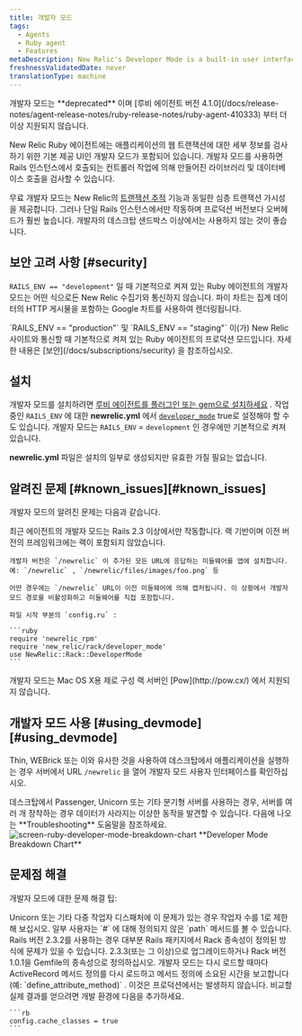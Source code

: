```yaml
---
title: 개발자 모드
tags:
  - Agents
  - Ruby agent
  - Features
metaDescription: New Relic's Developer Mode is a built-in user interface to examine details about web transactions in your application.
freshnessValidatedDate: never
translationType: machine
---
```


<Callout variant="caution">
  개발자 모드는 <DNT>**deprecated**</DNT> 이며 [루비 에이전트 버전 4.1.0](/docs/release-notes/agent-release-notes/ruby-release-notes/ruby-agent-410333) 부터 더 이상 지원되지 않습니다.
</Callout>

New Relic Ruby 에이전트에는 애플리케이션의 웹 트랜잭션에 대한 세부 정보를 검사하기 위한 기본 제공 UI인 개발자 모드가 포함되어 있습니다. 개발자 모드를 사용하면 Rails 인스턴스에서 호출되는 컨트롤러 작업에 의해 만들어진 라이브러리 및 데이터베이스 호출을 검사할 수 있습니다.

무료 개발자 모드는 New Relic의 [트랜잭션 추적](/docs/apm/transactions/transaction-traces/introduction-transaction-traces) 기능과 동일한 심층 트랜잭션 가시성을 제공합니다. 그러나 단일 Rails 인스턴스에서만 작동하며 프로덕션 버전보다 오버헤드가 훨씬 높습니다. 개발자의 데스크탑 샌드박스 이상에서는 사용하지 않는 것이 좋습니다.

## 보안 고려 사항 [#security]

`RAILS_ENV == "development"` 일 때 기본적으로 켜져 있는 Ruby 에이전트의 개발자 모드는 어떤 식으로든 New Relic 수집기와 통신하지 않습니다. 파이 차트는 집계 데이터의 HTTP 게시물을 포함하는 Google 차트를 사용하여 렌더링됩니다.

<Callout variant="tip">
  `RAILS_ENV == "production"` 및 `RAILS_ENV == "staging"` 이(가) New Relic 사이트와 통신할 때 기본적으로 켜져 있는 Ruby 에이전트의 프로덕션 모드입니다. 자세한 내용은 [보안](/docs/subscriptions/security) 을 참조하십시오.
</Callout>

## 설치

개발자 모드를 설치하려면 [루비 에이전트를 플러그인 또는 gem으로 설치하세요](/docs/ruby/ruby-agent-installation) . 작업 중인 `RAILS_ENV` 에 대한 <DNT>**newrelic.yml**</DNT> 에서 [`developer_mode`](/docs/agents/ruby-agent/installation-configuration/ruby-agent-configuration#developer_mode) true로 설정해야 할 수도 있습니다. 개발자 모드는 `RAILS_ENV` = `development` 인 경우에만 기본적으로 켜져 있습니다.

<DNT>**newrelic.yml**</DNT> 파일은 설치의 일부로 생성되지만 유효한 <InlinePopover type="licenseKey" />가질 필요는 없습니다.

## 알려진 문제 [#known\_issues][#known_issues]

개발자 모드의 알려진 문제는 다음과 같습니다.

<CollapserGroup>
  <Collapser id="rails-23" title="Rails 2.3 이상이 필요합니다.">
    최근 에이전트의 개발자 모드는 Rails 2.3 이상에서만 작동합니다. 랙 기반이며 이전 버전의 프레임워크에는 랙이 포함되지 않았습니다.

    개발자 버전은 `/newrelic` 이 추가된 모든 URL에 응답하는 미들웨어를 앱에 설치합니다. 예: `/newrelic` , `/newrelic/files/images/foo.png` 등

    어떤 경우에는 `/newrelic` URL이 이전 미들웨어에 의해 캡처됩니다. 이 상황에서 개발자 모드 경로를 비활성화하고 미들웨어를 직접 포함합니다.

    파일 시작 부분의 `config.ru` :

    ```ruby
    require 'newrelic_rpm'
    require 'new_relic/rack/developer_mode'
    use NewRelic::Rack::DeveloperMode
    ```
  </Collapser>

  <Collapser id="pow-compatibility" title="Pow와 호환되지 않음">
    개발자 모드는 Mac OS X용 제로 구성 랙 서버인 [Pow](http://pow.cx/) 에서 지원되지 않습니다.
  </Collapser>
</CollapserGroup>

## 개발자 모드 사용 [#using\_devmode][#using_devmode]

Thin, WEBrick 또는 이와 유사한 것을 사용하여 데스크탑에서 애플리케이션을 실행하는 경우 서버에서 URL `/newrelic` 을 열어 개발자 모드 사용자 인터페이스를 확인하십시오.

<Callout variant="caution">
  데스크탑에서 Passenger, Unicorn 또는 기타 분기형 서버를 사용하는 경우, 서버를 여러 개 장착하는 경우 데이터가 사라지는 이상한 동작을 발견할 수 있습니다. 다음에 나오는 <DNT>**Troubleshooting**</DNT> 도움말을 참조하세요.
</Callout>

<img title="screen-ruby-developer-mode-breakdown-chart" alt="screen-ruby-developer-mode-breakdown-chart" src="/images/apm_screenshot-crop_screen-breakdown-chart.webp" />

<DNT>
  **Developer Mode Breakdown Chart**
</DNT>

## 문제점 해결

개발자 모드에 대한 문제 해결 팁:

<CollapserGroup>
  <Collapser id="disappearing-request" title="사라지는 요청">
    Unicorn 또는 기타 다중 작업자 디스패처에 이 문제가 있는 경우 작업자 수를 1로 제한해 보십시오.
  </Collapser>

  <Collapser id="undefined-method-rack-request" title="Rack::Request에 대한 정의되지 않은 메서드 경로">
    일부 사용자는 `#<Rack::Request>` 에 대해 정의되지 않은 `path` 메서드를 볼 수 있습니다. Rails 버전 2.3.2를 사용하는 경우 대부분 Rails 패키지에서 Rack 종속성이 정의된 방식에 문제가 있을 수 있습니다. 2.3.3(또는 그 이상)으로 업그레이드하거나 Rack 버전 1.0.1을 Gemfile의 종속성으로 정의하십시오.
  </Collapser>

  <Collapser id="activerecord-reloads" title="ActiveRecord 다시 로드">
    개발자 모드는 다시 로드할 때마다 ActiveRecord 메서드 정의를 다시 로드하고 메서드 정의에 소요된 시간을 보고합니다(예: `define_attribute_method)` . 이것은 프로덕션에서는 발생하지 않습니다. 비교할 실제 결과를 얻으려면 개발 환경에 다음을 추가하세요.

    ```rb
    config.cache_classes = true
    ```
  </Collapser>
</CollapserGroup>